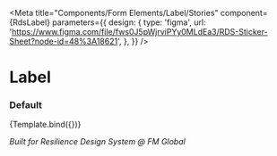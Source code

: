 
<Meta
  title="Components/Form Elements/Label/Stories"
  component={RdsLabel}
  parameters={{
    design: {
      type: 'figma',
      url: 'https://www.figma.com/file/fws0J5pWjrviPYy0MLdEa3/RDS-Sticker-Sheet?node-id=48%3A18621',
    },
  }}
/>


# Label

### Default

<Canvas>
  <Story name="Default">{Template.bind({})}</Story>
</Canvas>

_Built for Resilience Design System @ FM Global_
